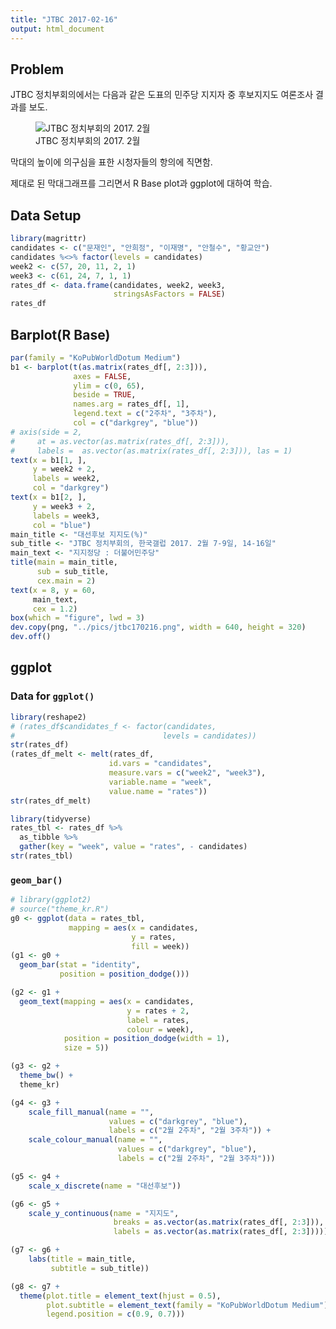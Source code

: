 ```yaml
---
title: "JTBC 2017-02-16"
output: html_document
---
```


## Problem

JTBC 정치부회의에서는 다음과 같은 도표의 민주당 지지자 중 후보지지도 여론조사 결과를 보도. 

![JTBC 정치부회의  2017. 2월](../pics/poll_201702_JTBC.jpg)

막대의 높이에 의구심을 표한 시청자들의 항의에 직면함. 

제대로 된 막대그래프를 그리면서 R Base plot과 ggplot에 대하여 학습.


## Data Setup

```r
library(magrittr)
candidates <- c("문재인", "안희정", "이재명", "안철수", "황교안")
candidates %<>% factor(levels = candidates)
week2 <- c(57, 20, 11, 2, 1)
week3 <- c(61, 24, 7, 1, 1)
rates_df <- data.frame(candidates, week2, week3, 
                       stringsAsFactors = FALSE)
rates_df
```

<P style = "page-break-before:always">

## Barplot(R Base)

```r
par(family = "KoPubWorldDotum Medium")
b1 <- barplot(t(as.matrix(rates_df[, 2:3])), 
              axes = FALSE, 
              ylim = c(0, 65), 
              beside = TRUE, 
              names.arg = rates_df[, 1], 
              legend.text = c("2주차", "3주차"), 
              col = c("darkgrey", "blue"))
# axis(side = 2, 
#     at = as.vector(as.matrix(rates_df[, 2:3])), 
#     labels =  as.vector(as.matrix(rates_df[, 2:3])), las = 1)
text(x = b1[1, ], 
     y = week2 + 2, 
     labels = week2, 
     col = "darkgrey")
text(x = b1[2, ], 
     y = week3 + 2, 
     labels = week3, 
     col = "blue")
main_title <- "대선후보 지지도(%)"
sub_title <- "JTBC 정치부회의, 한국갤럽 2017. 2월 7-9일, 14-16일"
main_text <- "지지정당 : 더불어민주당"
title(main = main_title, 
      sub = sub_title, 
      cex.main = 2)
text(x = 8, y = 60, 
     main_text, 
     cex = 1.2)
box(which = "figure", lwd = 3)
dev.copy(png, "../pics/jtbc170216.png", width = 640, height = 320)
dev.off()
```

<P style = "page-break-before:always">

## ggplot

### Data for `ggplot()`

```r
library(reshape2)
# (rates_df$candidates_f <- factor(candidates, 
#                                 levels = candidates))
str(rates_df)
(rates_df_melt <- melt(rates_df, 
                      id.vars = "candidates", 
                      measure.vars = c("week2", "week3"), 
                      variable.name = "week", 
                      value.name = "rates"))
str(rates_df_melt)
```

```r
library(tidyverse)
rates_tbl <- rates_df %>%
  as_tibble %>%
  gather(key = "week", value = "rates", - candidates) 
str(rates_tbl)
```


<P style = "page-break-before:always">

### `geom_bar()`

```r
# library(ggplot2)
# source("theme_kr.R")
g0 <- ggplot(data = rates_tbl, 
             mapping = aes(x = candidates, 
                           y = rates, 
                           fill = week)) 
(g1 <- g0 + 
  geom_bar(stat = "identity", 
           position = position_dodge())) 
```

<P style = "page-break-before:always">

```r
(g2 <- g1 +
  geom_text(mapping = aes(x = candidates, 
                          y = rates + 2, 
                          label = rates,
                          colour = week), 
            position = position_dodge(width = 1), 
            size = 5))
```

<!--
<P style = "page-break-before:always">
-->

```r
(g3 <- g2 +
  theme_bw() +
  theme_kr)
```

<P style = "page-break-before:always">

```r
(g4 <- g3 + 
    scale_fill_manual(name = "", 
                      values = c("darkgrey", "blue"), 
                      labels = c("2월 2주차", "2월 3주차")) +
    scale_colour_manual(name = "",
                        values = c("darkgrey", "blue"), 
                        labels = c("2월 2주차", "2월 3주차")))
```

<!--
<P style = "page-break-before:always">
-->

```r
(g5 <- g4 + 
    scale_x_discrete(name = "대선후보"))
```

<P style = "page-break-before:always">

```r
(g6 <- g5 +
    scale_y_continuous(name = "지지도", 
                       breaks = as.vector(as.matrix(rates_df[, 2:3])), 
                       labels = as.vector(as.matrix(rates_df[, 2:3]))))
```

<!--
<P style = "page-break-before:always">
-->

```r
(g7 <- g6 +
    labs(title = main_title, 
         subtitle = sub_title))
```

<P style = "page-break-before:always">

```r
(g8 <- g7 +
  theme(plot.title = element_text(hjust = 0.5), 
        plot.subtitle = element_text(family = "KoPubWorldDotum Medium"),
        legend.position = c(0.9, 0.7)))
```
